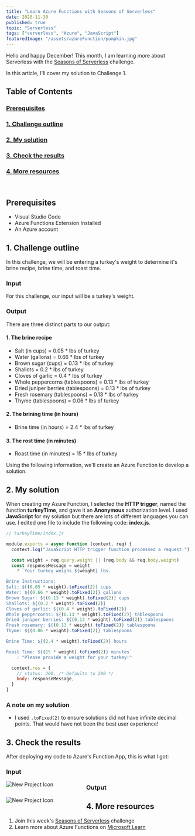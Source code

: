 ```yaml
---
title: "Learn Azure Functions with Seasons of Serverless"
date: 2020-11-30
published: true
topic: "Serverless"
tags: ["serverless", "Azure", "JavaScript"]
featuredImage: "/assets/azureFunction/pumpkin.jpg"
---
```


Hello and happy December! This month, I am learning more about Serverless with the [Seasons of Serverless](https://github.com/microsoft/Seasons-of-Serverless/blob/main/Nov-23-2020.md) challenge.

In this article, I'll cover my solution to Challenge 1.

## Table of Contents

### [Prerequisites](#prerequisites)

### [1. Challenge outline](#outline)

### [2. My solution](#solution)

### [3. Check the results](#results)

### [4. More resources](#resources)

<br />

## <a name='prerequisites'>Prerequisites</a>

- Visual Studio Code
- Azure Functions Extension Installed
- An Azure account

## <a name='outline'>1. Challenge outline</a>

In this challenge, we will be entering a turkey's weight to determine it's brine recipe, brine time, and roast time.

### Input

For this challenge, our input will be a turkey's weight.

### Output

There are three distinct parts to our output:

#### 1. The brine recipe

- Salt (in cups) = 0.05 \* lbs of turkey
- Water (gallons) = 0.66 \* lbs of turkey
- Brown sugar (cups) = 0.13 \* lbs of turkey
- Shallots = 0.2 \* lbs of turkey
- Cloves of garlic = 0.4 \* lbs of turkey
- Whole peppercorns (tablespoons) = 0.13 \* lbs of turkey
- Dried juniper berries (tablespoons) = 0.13 \* lbs of turkey
- Fresh rosemary (tablespoons) = 0.13 \* lbs of turkey
- Thyme (tablespoons) = 0.06 \* lbs of turkey

#### 2. The brining time (in hours)

- Brine time (in hours) = 2.4 \* lbs of turkey

#### 3. The rost time (in minutes)

- Roast time (in minutes) = 15 \* lbs of turkey

Using the following information, we'll create an Azure Function to develop a solution.

## <a name='solution'>2. My solution</a>

When creating my Azure Function, I selected the **HTTP trigger**, named the function **turkeyTime**, snd gave it an **Anonymous** authorization level. I used **JavaScript** for my solution but there are lots of different languages you can use. I edited one file to include the following code: **index.js**.

```jsx
// turkeyTime/index.js

module.exports = async function (context, req) {
  context.log("JavaScript HTTP trigger function processed a request.")

  const weight = req.query.weight || (req.body && req.body.weight)
  const responseMessage = weight
    ? `Your turkey weighs ${weight} lbs. 

Brine Instructions:
Salt: ${(0.05 * weight).toFixed(2)} cups
Water: ${(0.66 * weight).toFixed(2)} gallons
Brown Sugar: ${(0.13 * weight).toFixed(2)} cups
Shallots: ${(0.2 * weight).toFixed(2)} 
Cloves of garlic: ${(0.4 * weight).toFixed(2)}
Whole peppercorns: ${(0.13 * weight).toFixed(2)} tablespoons
Dried juniper berries: ${(0.13 * weight).toFixed(2)} tablespoons
Fresh rosemary: ${(0.13 * weight).toFixed(2)} tablespoons
Thyme: ${(0.06 * weight).toFixed(2)} tablespoons

Brine Time: ${(2.4 * weight).toFixed(2)} hours

Roast Time: ${(15 * weight).toFixed(2)} minutes`
    : "Please provide a weight for your turkey!"

  context.res = {
    // status: 200, /* Defaults to 200 */
    body: responseMessage,
  }
}
```

### A note on my solution

- I used `.toFixed(2)` to ensure solutions did not have infinite decimal points. That would have not been the best user experience!

## <a name='results'>3. Check the results</a>

After deploying my code to Azure's Function App, this is what I got:

### Input

<img
  src="/assets/azureFunction/input.png"
  alt="New Project Icon"
  style="float: left; margin-right: 90px;"
/>

### Output

<img
  src="/assets/azureFunction/output.png"
  alt="New Project Icon"
  style="float: left; margin-right: 90px;"
/>

## <a name='resources'>4. More resources</a>

1. Join this week's [Seasons of Serverless](https://github.com/microsoft/Seasons-of-Serverless/blob/main/Nov-23-2020.md) challenge
2. Learn more about Azure Functions on [Microsoft Learn](https://docs.microsoft.com/en-us/learn/paths/create-serverless-applications/)
